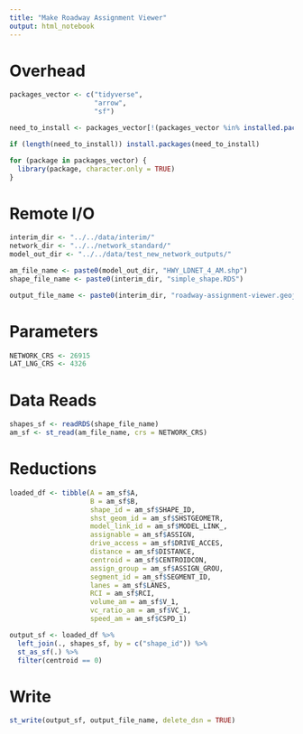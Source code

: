 ```yaml
---
title: "Make Roadway Assignment Viewer"
output: html_notebook
---
```



# Overhead
```r
packages_vector <- c("tidyverse",
                     "arrow",
                     "sf")

need_to_install <- packages_vector[!(packages_vector %in% installed.packages()[,"Package"])]

if (length(need_to_install)) install.packages(need_to_install)

for (package in packages_vector) {
  library(package, character.only = TRUE)
}

```

# Remote I/O
```r
interim_dir <- "../../data/interim/"
network_dir <- "../../network_standard/"
model_out_dir <- "../../data/test_new_network_outputs/" 

am_file_name <- paste0(model_out_dir, "HWY_LDNET_4_AM.shp")
shape_file_name <- paste0(interim_dir, "simple_shape.RDS")

output_file_name <- paste0(interim_dir, "roadway-assignment-viewer.geojson")
```

# Parameters
```r
NETWORK_CRS <- 26915
LAT_LNG_CRS <- 4326
```


# Data Reads
```r
shapes_sf <- readRDS(shape_file_name)
am_sf <- st_read(am_file_name, crs = NETWORK_CRS)

```

# Reductions 
```r
loaded_df <- tibble(A = am_sf$A,
                    B = am_sf$B,
                    shape_id = am_sf$SHAPE_ID,
                    shst_geom_id = am_sf$SHSTGEOMETR,
                    model_link_id = am_sf$MODEL_LINK_,
                    assignable = am_sf$ASSIGN,
                    drive_access = am_sf$DRIVE_ACCES,
                    distance = am_sf$DISTANCE,
                    centroid = am_sf$CENTROIDCON,
                    assign_group = am_sf$ASSIGN_GROU,
                    segment_id = am_sf$SEGMENT_ID,
                    lanes = am_sf$LANES,
                    RCI = am_sf$RCI,
                    volume_am = am_sf$V_1,
                    vc_ratio_am = am_sf$VC_1,
                    speed_am = am_sf$CSPD_1)

output_sf <- loaded_df %>%
  left_join(., shapes_sf, by = c("shape_id")) %>%
  st_as_sf(.) %>%
  filter(centroid == 0)

```

# Write
```r
st_write(output_sf, output_file_name, delete_dsn = TRUE)
```

